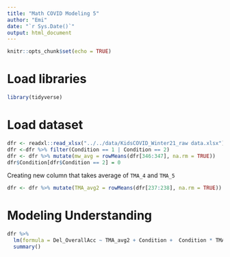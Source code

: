 ```yaml
---
title: "Math COVID Modeling 5"
author: "Emi"
date: "`r Sys.Date()`"
output: html_document
---
```


```r
knitr::opts_chunk$set(echo = TRUE)
```

# Load libraries

```r
library(tidyverse)
```

# Load dataset

```r
dfr <- readxl::read_xlsx("../../data/KidsCOVID_Winter21_raw data.xlsx")
dfr <-dfr %>% filter(Condition == 1 | Condition == 2)
dfr <- dfr %>% mutate(mw_avg = rowMeans(dfr[346:347], na.rm = TRUE))
dfr$Condition[dfr$Condition == 2] = 0 
```

Creating new column that takes average of `TMA_4` and `TMA_5`

```r
dfr <- dfr %>% mutate(TMA_avg2 = rowMeans(dfr[237:238], na.rm = TRUE))
```

# Modeling Understanding

```r
dfr %>% 
  lm(formula = Del_OverallAcc ~ TMA_avg2 + Condition +  Condition * TMA_avg2 + mw_avg + SI_avg) %>% 
  summary()
```